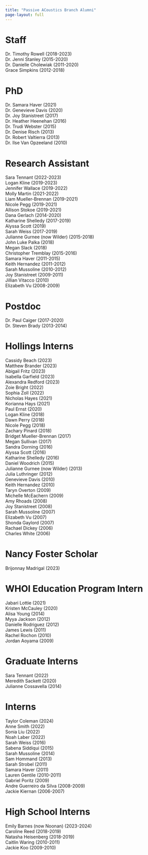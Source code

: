 ```yaml
---
title: "Passive ACoustics Branch Alumni"
page-layout: full
---
```



# Staff

Dr. Timothy Rowell (2018-2023)  
Dr. Jenni Stanley (2015-2020)  
Dr. Danielle Cholewiak (2011-2020)  
Grace Simpkins (2012-2018)

# PhD

Dr. Samara Haver (2021)  
Dr. Genevieve Davis (2020)  
Dr. Joy Stanistreet (2017)  
Dr. Heather Heenehan (2016)  
Dr. Trudi Webster (2015)  
Dr. Denise Risch (2013)  
Dr. Robert Valtierra (2013)  
Dr. Ilse Van Opzeeland (2010)

# Research Assistant

Sara Tennant (2022-2023)  
Logan Kline (2019-2023)  
Jennifer Wallace (2019-2022)  
Molly Martin (2021-2022)  
Liam Mueller-Brennan (2019-2021)  
Nicole Pegg (2019-2021)  
Allison Stokoe (2019-2021)  
Dana Gerlach (2014-2020)  
Katharine Shelledy (2017-2019)  
Alyssa Scott (2019)  
Sarah Weiss (2017-2019)  
Julianne Gurnee (now Wilder) (2015-2018)  
John Luke Palka (2018)  
Megan Slack (2018)  
Christopher Tremblay (2015-2016)  
Samara Haver (2011-2015)  
Keith Hernandez (2011-2012)  
Sarah Mussoline (2010-2012)  
Joy Stanistreet (2009-2011)  
Jillian Vitacco (2010)  
Elizabeth Vu (2008-2009)

# Postdoc

Dr. Paul Caiger (2017-2020)  
Dr. Steven Brady (2013-2014)

# Hollings Interns

Cassidy Beach (2023)  
Matthew Brander (2023)  
Abigail Fritz (2023)  
Isabella Garfield (2023)  
Alexandra Redford (2023)  
Zoie Bright (2022)  
Sophia Zoll (2022)  
Nicholas Hayes (2021)  
Korianna Hays (2021)  
Paul Ernst (2020)  
Logan Kline (2018)  
Dawn Perry (2018)  
Nicole Pegg (2018)  
Zachary Pinard (2018)  
Bridget Mueller-Brennan (2017)  
Megan Sullivan (2017)  
Sandra Dorning (2016)  
Alyssa Scott (2016)  
Katharine Shelledy (2016)  
Daniel Woodrich (2015)  
Julianne Gurnee (now Wilder) (2013)  
Julia Luthringer (2012)  
Genevieve Davis (2010)  
Keith Hernandez (2010)  
Taryn Overton (2009)  
Michelle McEachern (2009)  
Amy Rhoads (2008)  
Joy Stanistreet (2008)  
Sarah Mussoline (2007)  
Elizabeth Vu (2007)  
Shonda Gaylord (2007)  
Rachael Dickey (2006)  
Charles White (2006)

# Nancy Foster Scholar

Brijonnay Madrigal (2023)

# WHOI Education Program Intern

Jabari Lottie (2021)  
Kristen McCauley (2020)  
Alisa Young (2014)  
Myya Jackson (2012)  
Danielle Rodriguez (2012)  
James Lewis (2011)  
Rachel Rochon (2010)  
Jordan Aoyama (2009)

# Graduate Interns

Sara Tennant (2022)  
Meredith Sackett (2020)  
Julianne Cossavella (2014)

# Interns

Taylor Coleman (2024)  
Anne Smith (2022)  
Sonia Liu (2022)  
Noah Laber (2022)  
Sarah Weiss (2016)  
Sabena Siddiqui (2015)  
Sarah Mussoline (2014)  
Sam Hommand (2013)  
Sarah Strobel (2011)  
Samara Haver (2011)  
Lauren Gentile (2010-2011)  
Gabriel Poritz (2009)  
Andre Guerreiro da Silva (2008-2009)  
Jackie Kiernan (2006-2007)

# High School Interns

Emily Barnes (now Noonan) (2023-2024)  
Caroline Reed (2018-2019)  
Natasha Heisenberg (2018-2019)  
Caitlin Waring (2010-2011)  
Jackie Koo (2009-2010)  
